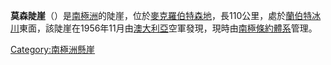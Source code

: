{{Coord|73|5|S|68|10|E|source:GNIS|display=title}}

'''莫森陡崖'''（{{lang-en|Mawson Escarpment}}）是[[南極洲|南極洲]]的陡崖，位於[[麥克羅伯特森地|麥克羅伯特森地]]，長110公里，處於[[蘭伯特冰川|蘭伯特冰川]]東面，該陡崖在1956年11月由[[澳大利亞|澳大利亞]]空軍發現，現時由[[南極條約體系|南極條約體系]]管理。

[[Category:南極洲懸崖|Category:南極洲懸崖]]


{{Antarctica-geo-stub}}